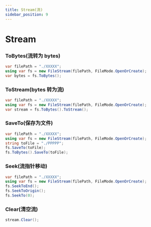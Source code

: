 ```yaml
---
title: Stream(流)
sidebar_position: 9
---
```


# Stream

### ToBytes(流转为 bytes)

```csharp
var filePath = "./XXXXX";
using var fs = new FileStream(filePath, FileMode.OpenOrCreate);
var bytes = fs.ToBytes();
```

### ToStream(bytes 转为流)

```csharp
var filePath = "./XXXXX";
using var fs = new FileStream(filePath, FileMode.OpenOrCreate);
var stream = fs.ToBytes().ToStream();
```

### SaveTo(保存为文件)

```csharp
var filePath = "./XXXXX";
using var fs = new FileStream(filePath, FileMode.OpenOrCreate);
string toFile = "./PPPPP";
fs.SaveTo(toFile);
fs.ToBytes().SaveTo(toFile);
```

### Seek(流指针移动)

```csharp
var filePath = "./XXXXX";
using var fs = new FileStream(filePath, FileMode.OpenOrCreate);
fs.SeekToEnd();
fs.SeekToOrigin();
fs.SeekTo(0);
```

### Clear(清空流)

```csharp
stream.Clear();
```
